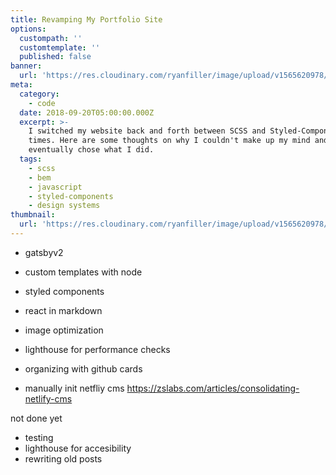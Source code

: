 ```yaml
---
title: Revamping My Portfolio Site
options:
  custompath: ''
  customtemplate: ''
  published: false
banner:
  url: 'https://res.cloudinary.com/ryanfiller/image/upload/v1565620978/sample.jpg'
meta:
  category:
    - code
  date: 2018-09-20T05:00:00.000Z
  excerpt: >-
    I switched my website back and forth between SCSS and Styled-Components four
    times. Here are some thoughts on why I couldn't make up my mind and why I
    eventually chose what I did.
  tags:
    - scss
    - bem
    - javascript
    - styled-components
    - design systems
thumbnail:
  url: 'https://res.cloudinary.com/ryanfiller/image/upload/v1565620978/sample.jpg'
---
```


- gatsbyv2
- custom templates with node
- styled components
- react in markdown
- image optimization
- lighthouse for performance checks
- organizing with github cards

- manually init netfliy cms https://zslabs.com/articles/consolidating-netlify-cms

not done yet
 - testing
 - lighthouse for accesibility
 - rewriting old posts